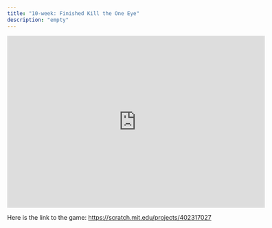 ```yaml
---
title: "10-week: Finished Kill the One Eye"
description: "empty"
---
```


<iframe
  src="https://scratch.mit.edu/projects/402317027/embed"
  allowtransparency="true"
  width="600"
  height="402"
  frameborder="0"
  scrolling="no"
  allowfullscreen
></iframe>

Here is the link to the game:
https://scratch.mit.edu/projects/402317027
